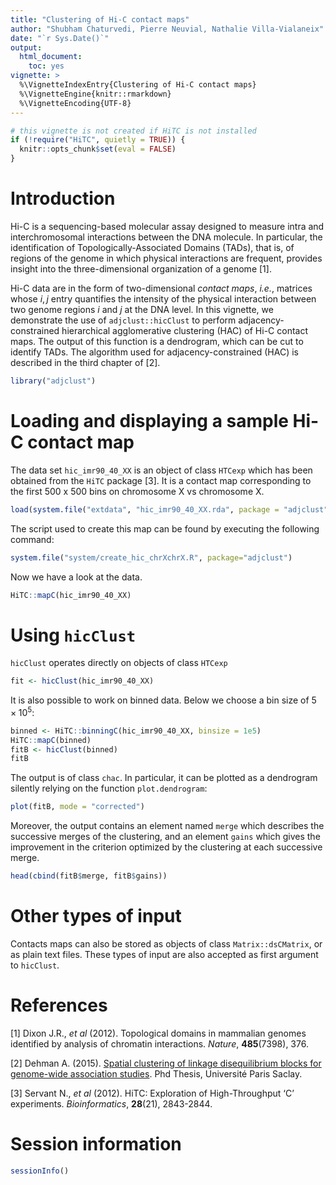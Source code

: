```yaml
---
title: "Clustering of Hi-C contact maps"
author: "Shubham Chaturvedi, Pierre Neuvial, Nathalie Villa-Vialaneix"
date: "`r Sys.Date()`"
output: 
  html_document:
    toc: yes
vignette: >
  %\VignetteIndexEntry{Clustering of Hi-C contact maps}
  %\VignetteEngine{knitr::rmarkdown}
  %\VignetteEncoding{UTF-8}
---
```


```r
# this vignette is not created if HiTC is not installed
if (!require("HiTC", quietly = TRUE)) {
  knitr::opts_chunk$set(eval = FALSE)
}
```

# Introduction

Hi-C is a sequencing-based molecular assay designed to measure intra and 
interchromosomal interactions between the DNA molecule.  In particular, the 
identification of Topologically-Associated Domains (TADs), that is, of regions 
of the genome in which physical interactions are frequent, provides insight 
into the three-dimensional organization of a genome [1]. 

Hi-C data are in the form of two-dimensional *contact maps*, *i.e.*, matrices 
whose $i,j$ entry quantifies the intensity of the physical interaction between 
two genome regions $i$ and $j$ at the DNA level. In this vignette, we 
demonstrate the use of `adjclust::hicClust` to perform adjacency-constrained 
hierarchical agglomerative clustering (HAC) of Hi-C contact maps. The output of 
this function is a dendrogram, which can be cut to identify TADs. The algorithm 
used for adjacency-constrained (HAC) is described in the third chapter of [2].

```r
library("adjclust")
```

# Loading and displaying a sample Hi-C contact map

The data set `hic_imr90_40_XX` is an object of class `HTCexp` which has been 
obtained from the `HiTC` package [3]. It is a contact map corresponding to the first 500 x 500 bins on chromosome X vs chromosome X. 


```r
load(system.file("extdata", "hic_imr90_40_XX.rda", package = "adjclust"))
```

The script used to create this map can be found by executing the following command:

```r
system.file("system/create_hic_chrXchrX.R", package="adjclust")
```

Now we have a look at the data.

```r
HiTC::mapC(hic_imr90_40_XX)
```

# Using `hicClust`

`hicClust` operates directly on objects of class `HTCexp`

```r
fit <- hicClust(hic_imr90_40_XX)
```

It is also possible to work on binned data. Below we choose a bin size of 
$5 \times 10^5$:

```r
binned <- HiTC::binningC(hic_imr90_40_XX, binsize = 1e5)
HiTC::mapC(binned)
fitB <- hicClust(binned)
fitB
```

The output is of class `chac`. In particular, it can be plotted as a dendrogram
silently relying on the function `plot.dendrogram`:

```r
plot(fitB, mode = "corrected")
```

Moreover, the output contains an element named `merge` which describes the 
successive merges of the clustering, and an element `gains` which gives the 
improvement in the criterion optimized by the clustering at each successive 
merge.

```r
head(cbind(fitB$merge, fitB$gains))
```

# Other types of input     

Contacts maps can also be stored as objects of class `Matrix::dsCMatrix`, or as
plain text files. These types of input are also accepted as first argument to 
`hicClust`. 

# References

[1] Dixon J.R., *et al* (2012). Topological domains in mammalian genomes 
identified by analysis of chromatin interactions. *Nature*, **485**(7398), 376.

[2] Dehman A. (2015). 
[Spatial clustering of linkage disequilibrium blocks for genome-wide association studies](https://tel.archives-ouvertes.fr/tel-01288568/). 
Phd Thesis, Université Paris Saclay.

[3] Servant N., *et al* (2012). HiTC: Exploration of High-Throughput 'C' 
experiments. *Bioinformatics*, **28**(21), 2843-2844.

# Session information

```r
sessionInfo()
```